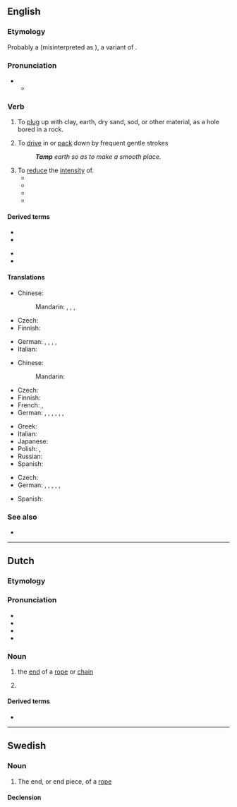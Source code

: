 {{also|tâmp}}
==English==

===Etymology===
Probably a {{back-formation|en|tampin|nocap=1}} (misinterpreted as {{m|en|tamping}}), a variant of {{m|en|tampion}}.

===Pronunciation===
* {{IPA|en|/tæmp/}}
** {{audio|en|LL-Q1860 (eng)-Vealhurl-tamp.wav|Audio (UK)}}

===Verb===
{{en-verb}}

# {{senseid|en|plugup}}{{lb|en|blasting}} To [[plug]] up with clay, earth, dry sand, sod, or other material, as a hole bored in a rock.
# To [[drive]] in or [[pack]] down by frequent gentle strokes
#: '''''Tamp''' earth so as to make a smooth place.''
# To [[reduce]] the [[intensity]] of.
#* {{quote-book|en|year= 2013  | author=Kristina McMorris  | title=The Pieces We Keep | passage=A single thought '''tamped''' her outrage: the chance that Meredith wasn't alone in her suspicions.}}
#* {{quote-book|en|year=2014   | author= Christy Carlyle  | title=Scandalous Wager | passage=Whatever doubts she struggled with, they hadn't '''tamped''' her hunger for him. }}
#* {{quote-book|en|year=2017   | author= Ari Thatcher  | title=Loving Her Alphas | passage=A small bit of relief '''tamped''' her initial trepidation.}}
#* {{quote-book|en|year= 2020  | author=Jessie Gussman  | title=An Amish Sanctuary | passage=Lucy bit the inside of her cheek and '''tamped''' her anger down.}}

====Derived terms====
{{der-top}}
* {{l|en|tamp down}}
* {{l|en|tamper}}
{{der-mid}}
* {{l|en|tamping iron}}
* {{l|en|tamping rod}}
{{der-bottom}}

====Translations====
{{trans-top|plug up with clay or other material}}
* Chinese:
*: Mandarin: {{t+|cmn|搗固}}, {{t+|cmn|捣固|tr=dǎogù}}, {{t+|cmn|夯實}}, {{t+|cmn|夯实|tr=hāngshí}}
* Czech: {{t|cs|ucpat|pf}}
* Finnish: {{t+|fi|tulpata}}
{{trans-mid}}
* German: {{t+|de|verstopfen}}, {{t+|de|zustopfen}}, {{t+|de|stopfen}}, {{t|de|verblocken}}, {{t|de|verstemmen}}
* Italian: {{t|it|borrare}}
{{trans-bottom}}

{{trans-top|pack down}}
* Chinese:
*: Mandarin: {{t+|cmn|填塞|tr=tiánsè}}
* Czech: {{t|cs|udusat|pf}}
* Finnish: {{t+|fi|tampata}}
* French: {{t+|fr|tasser}}, {{t+|fr|compacter}}
* German: {{t+|de|stampfen}}, {{t+|de|verdichten}}, {{t+|de|stopfen}}, {{t+|de|pressen}}, {{t+|de|zusammenpressen}}, {{t+|de|rütteln}}, {{t|de|festklopfen}}
{{trans-mid}}
* Greek: {{t+|el|πατικώνω}}
* Italian: {{t-needed|it}}
* Japanese: {{t-needed|ja}}
* Polish: {{t+|pl|ubijać|impf}}, {{t+|pl|ubić|pf}}
* Russian: {{t-needed|ru}}
* Spanish: {{t+|es|apisonar}}
{{trans-bottom}}

{{trans-top|To reduce the intensity of}}
{{trans-mid}}
* Czech: {{t|cs|zmírnit|pf}}
* German: {{t+|de|reduzieren}}, {{t+|de|dämpfen}}, {{t+|de|mindern}}, {{t+|de|abschwächen}}, {{t+|de|herunterfahren}}, {{t+|de|unterdrücken}}
{{trans-bottom}}

{{checktrans-top}}
* Spanish: {{t+check|es|apisonar}}
{{trans-mid}}
{{trans-bottom}}

===See also===
* {{l|en|tampon}}

----

==Dutch==

===Etymology===
{{rfe|nl}}

===Pronunciation===
* {{IPA|nl|/tɑmp/}}
* {{audio|nl|Nl-tamp.ogg|Audio}}
* {{hyphenation|nl|tamp}}
* {{rhymes|nl|ɑmp}}

===Noun===
{{nl-noun|m|-en|tampje}}

# {{lb|nl|nautical}} the [[end]] of a [[rope]] or [[chain]]
# {{lb|nl|slang}} {{l|en|penis}}

====Derived terms====
* {{l|nl|tampeloeres}}

----

==Swedish==

===Noun===
{{sv-noun|c}}

# The end, or end piece, of a [[rope]]

====Declension====
{{sv-infl-noun-c-ar}}